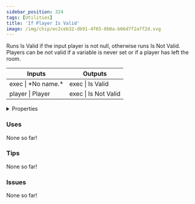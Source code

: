 ```yaml
---
sidebar_position: 324
tags: [Utilities]
title: 'If Player Is Valid'
image: /img/chip/ec2ceb32-db91-4f65-8b0a-b66d7f2a7f2d.svg
---
```


Runs Is Valid if the input player is not null, otherwise runs Is Not Valid. Players can be not valid if a variable is never set or if a player has left the room.



<IChip uuid="ec2ceb32-db91-4f65-8b0a-b66d7f2a7f2d"/>

<table><thead><tr><th>Inputs</th><th>Outputs</th></tr></thead><tbody><tr><td>exec | *No name.*</td><td>exec | Is Valid</td></tr><tr><td>player | Player</td><td>exec | Is Not Valid</td></tr></tbody></table>

<details>
  <summary>Properties</summary>
  <div>
    <div>
    <table>
      <tbody>
        <tr>
          <td>Is beta required?</td>
          <td>No</td>
        </tr>
        <tr>
          <td>Is chip a trolling risk?</td>
          <td>No</td>
        </tr>
        <tr>
          <td>Is chip a role assignment risk?</td>
          <td>No</td>
        </tr>
        <tr>
          <td>Chip UUID</td>
          <td>ec2ceb32-db91-4f65-8b0a-b66d7f2a7f2d</td>
        </tr>
        <tr>
          <td>Room availability</td>
          <td>Available everywhere</td>
        </tr>
      </tbody>
    </table>
    </div>
  </div>
</details>

### Uses

None so far!

### Tips

None so far!

### Issues

None so far!